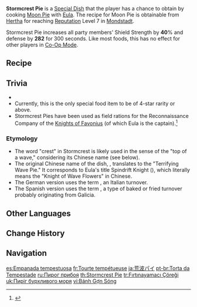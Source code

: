 {{Food Infobox
|id              = 108245
|description     = It's hard to say if the unorthodox, non-full-moon shape is meant to flout tradition or express her "tooth for a tooth" ethos. A rich, savory, and smoky flavor emanates from beneath the golden outer crust, unlikely to be reproducible by anybody else in Mondstadt. Best not to tell her all this, though, lest she add it to her list of personal vendettas.
|type            = DEF-Boosting Dishes
|effectType      = DEF Up
|effect          = Increases all party members' Shield Strength by '''40'''% and DEF by '''282''' for 300s.
|eff_att1        = Shield Strength
|eff_att2        = DEF
|quality         = 4
|character       = Eula
|base            = Moon Pie
}}
'''Stormcrest Pie''' is a [[Special Dish]] that the player has a chance to obtain by cooking [[Moon Pie]] with [[Eula]]. The recipe for Moon Pie is obtainable from [[Hertha]] for reaching [[Reputation]] Level 7 in [[Mondstadt]].

Stormcrest Pie increases all party members' Shield Strength by '''40'''% and defense by '''282''' for 300 seconds. Like most foods, this has no effect for other players in [[Co-Op Mode]].

==Recipe==
{{Recipe
|type = Cooking
|character = Eula
|sort = Raw Meat;Bird Egg;Butter;Flour
|Flour = 2
|Butter = 3
|Bird Egg = 4
|Raw Meat = 4
}}

==Trivia==
* {{Mail Attachments by Category List}}
* Currently, this is the only special food item to be of 4-star rarity or above.
* Stormcrest Pies have been used as field rations for the Reconnaissance Company of the [[Knights of Favonius]] (of which Eula is the captain).<ref>{{Ref/Quest|Receiver of Friends From Afar: Part IV}}</ref>

===Etymology===
* The word "crest" in Stormcrest is likely used in the sense of the "top of a wave," considering its Chinese name (see below).
* The original Chinese name of the dish, {{zh|s=骇浪派|t=駭浪派|rm=Hàilàng Pài}}, translates to the "Terrifying Wave Pie." It corresponds to Eula's title Spindrift Knight ({{zh|浪花骑士}}), which literally means the "Knight of Wave Flowers" in Chinese.
* The German version uses the term {{w|calzone}}, an Italian turnover.
* The Spanish version uses the term {{w|empanada}}, a type of baked or fried turnover probably originating from Galicia.

==Other Languages==
{{Other Languages
|en      = Stormcrest Pie
|zhs     = 骇浪派
|zhs_rm  = Hàilàng Pài
|zht     = 駭浪派
|zht_rm  = Hàilàng Pài
|zh_tl   = Terrifying Wave Pie
|ja      = 荒波パイ
|ja_rm   = Aranami Pai
|ja_tl   = Wild Wave Pie
|ko      = {{tt|격랑|激浪}} 파이
|ko_rm   = Gyeokrang Pa'i
|ko_tl   = Raging Wave Pie
|es      = Empanada tempestuosa
|es_tl   = Tempestuous {{w|Empanada}}
|fr      = Tourte tempétueuse
|fr_tl   = Stormy Meat Pie
|ru      = Пирог прибоя
|ru_tl   = Surf Pie
|th      = Stormcrest Pie
|vi      = Bánh Gợn Sóng
|vi_tl   = Wavy Cake
|de      = Stürmische Calzone
|de_tl   = Stormy {{w|Calzone}}
|id      = Stormcrest Pie
|pt      = Torta da Tempestade
|pt_tl   = 
|tr      = Fırtınayamacı Çöreği
|tr_tl   = Stormcrest Bun
|it      = Torta tempestosa
|it_tl   = 
|5_pt_lang_tl = Stom's Pie
|9_pt_lang_tl = Stom's Pie
}}

==Change History==
{{Change History|1.5}}

==Navigation==
{{Food Navbox|type=Special Dishes}}

[[es:Empanada tempestuosa]]
[[fr:Tourte tempétueuse]]
[[ja:荒波パイ]]
[[pt-br:Torta da Tempestade]]
[[ru:Пирог прибоя]]
[[th:Stormcrest Pie]]
[[tr:Fırtınayamacı Çöreği]]
[[uk:Пиріг бурхливого моря]]
[[vi:Bánh Gợn Sóng]]